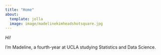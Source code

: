```yaml
---
title: "Home"
about:
  template: jolla
  image: image/madelinekimheadshotsquare.jpg
---
```


*Hi!*

I'm Madeline, a fourth-year at UCLA studying Statistics and Data Science.


